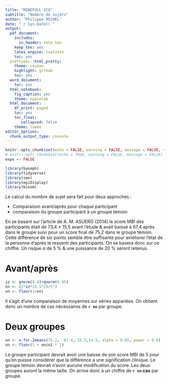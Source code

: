 ```yaml
---
title: "MINDFULL-ICU"
subtitle: "Nombre de sujets"
author: "Philippe MICHEL"
date: "`r Sys.Date()`"
output:
  pdf_document:
    includes:
      in_header: tete.tex
    keep_tex: yes
    latex_engine: lualatex
    toc: yes
  prettydoc::html_pretty:
    theme: caiman
    highlight: github
    toc: yes
  word_document:
    toc: yes
  html_notebook:
    fig_caption: yes
    theme: spacelab
  html_document:
    df_print: paged
    toc: yes
    toc_float: 
       collapsed: false
    theme: lumen
editor_options:
  chunk_output_type: console
---
```


```r
knitr::opts_chunk$set(echo = FALSE, warning = FALSE, message = FALSE, cache = FALSE)
# knitr::opts_chunk$set(echo = TRUE, warning = FALSE, message = FALSE)
expx <- FALSE
```

```r
library(baseph)
library(tidyverse)
library(see)
library(epiDisplay)
library(binom)
```

Le calcul du nombre de sujet sera fait pour deux approches : 

- Comparaison avant/après pour chaque participant
- comparaison du groupe  participant à un groupe témoin

En se basant sur l'article de A. M. ASUERO (2014) le score MBI des participants était de 73,4 ± 15,5 avant l'étude & avait baissé à 67,4 après dans le groupe suivi pour un score final de 75,2 dans le groupe témoin. Cette différence de six points semble être suffisante pour améliorer l'état de la personne d'après le ressenti des participants. On se basera donc sur ce chiffre. Un risque $\alpha$ de 5 % & une puissance de 20 % seront retenus. 

# Avant/après

```r
zz <- qnorm(0.8)+qnorm(0.95)
nn <- (2*zz*15.5^2)/5^2
nn <- floor(1+nn)
```


Il s'agit d'une comparaison de moyennes sur séries appariées. On obtient donc un nombre de cas nécessaires de **`r nn`** par groupe.

# Deux groupes

```r
nn <- n.for.2means(75.2,  67.4, 15.5,14.5, alpha = 0.05, power = 0.8)
nn <- floor(1 + nn$n1 * 1)
```


Le groupe participant devrait avoir une baisse de son score MBI de 5 pour qu'on puisse considérer que la différence a une signification clinique. Le groupe témoin devrait n'avoir aucune modification du score. Les deux groupes auront la même taille. On arrive donc à un chiffre de **`r nn` cas** par groupe.

